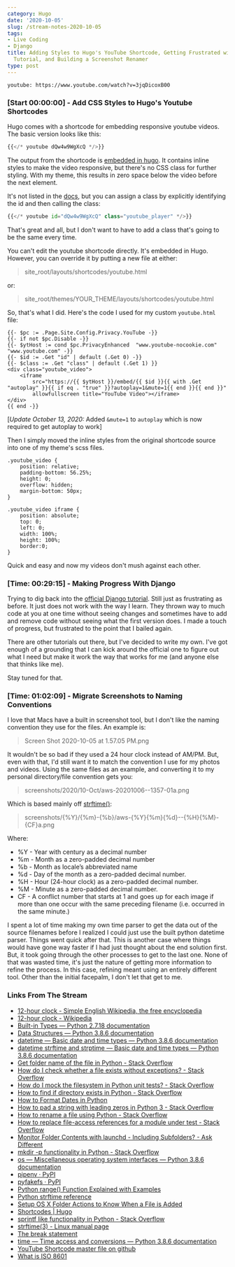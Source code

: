 ```yaml
---
category: Hugo
date: '2020-10-05'
slug: /stream-notes-2020-10-05
tags:
- Live Coding
- Django
title: Adding Styles to Hugo's YouTube Shortcode, Getting Frustrated with Django's
  Tutorial, and Building a Screenshot Renamer
type: post
---
```



`youtube: https://www.youtube.com/watch?v=3jqDicoxB00`


### [Start 00:00:00] - Add CSS Styles to Hugo's Youtube Shortcodes

Hugo comes with a shortcode for embedding responsive youtube videos. The basic version looks like this:

```python
{{</* youtube dQw4w9WgXcQ */>}}
``` 

The output from the shortcode is [embedded in hugo](https://github.com/gohugoio/hugo/blob/master/tpl/tplimpl/embedded/templates/shortcodes/youtube.html). It contains inline styles to make the video responsive, but there's no CSS class for further styling. With my theme, this results in zero space below the video before the next element. 

It's not listed in the [docs](https://gohugo.io/content-management/shortcodes/#youtube), but you can assign a class by explicitly identifying the id and then calling the class:

```python
{{</* youtube id="dQw4w9WgXcQ" class="youtube_player" */>}}
``` 

That's great and all, but I don't want to have to add a class that's going to be the same every time.

You can't edit the youtube shortcode directly. It's embedded in Hugo. However, you can override it by putting a new file at either:

> site_root/layouts/shortcodes/youtube.html

or:

> site_root/themes/YOUR_THEME/layouts/shortcodes/youtube.html


So, that's what I did. Here's the code I used for my custom `youtube.html` file:

```python{numberLines: true}
{{- $pc := .Page.Site.Config.Privacy.YouTube -}}
{{- if not $pc.Disable -}}
{{- $ytHost := cond $pc.PrivacyEnhanced  "www.youtube-nocookie.com" "www.youtube.com" -}}
{{- $id := .Get "id" | default (.Get 0) -}}
{{- $class := .Get "class" | default (.Get 1) }}
<div class="youtube_video">
  	<iframe 
  		src="https://{{ $ytHost }}/embed/{{ $id }}{{ with .Get "autoplay" }}{{ if eq . "true" }}?autoplay=1&mute=1{{ end }}{{ end }}" 
  		allowfullscreen title="YouTube Video"></iframe>
</div>
{{ end -}}
```

[_Update October 13, 2020:_ Added `&mute=1` to `autoplay` which is now required to get autoplay to work]



Then I simply moved the inline styles from the original shortcode source into one of my theme's scss files. 

```css{numberLines: true}
.youtube_video {
	position: relative; 
	padding-bottom: 56.25%; 
	height: 0; 
	overflow: hidden;
	margin-bottom: 50px;
}

.youtube_video iframe {
	position: absolute; 
	top: 0; 
	left: 0; 
	width: 100%; 
	height: 100%; 
	border:0;
}
```

Quick and easy and now my videos don't mush against each other.



### [Time: 00:29:15] - Making Progress With Django


Trying to dig back into the [official Django tutorial](https://docs.djangoproject.com/en/3.1/intro/tutorial01/). Still just as frustrating as before. It just does not work with the way I learn. They thrown way to much code at you at one time without seeing changes and sometimes have to add and remove code without seeing what the first version does. I made a touch of progress, but frustrated to the point that I bailed again. 

There are other tutorials out there, but I've decided to write my own. I've got enough of a grounding that I can kick around the official one to figure out what I need but make it work the way that works for me (and anyone else that thinks like me).

Stay tuned for that. 


### [Time: 01:02:09] - Migrate Screenshots to Naming Conventions

I love that Macs have a built in screenshot tool, but I don't like the naming convention they use for the files. An example is:

> Screen Shot 2020-10-05 at 1.57.05 PM.png

It wouldn't be so bad if they used a 24 hour clock instead of AM/PM. But, even with that, I'd still want it to match the convention I use for my photos and videos. Using the same files as an example, and converting it to my personal directory/file convention gets you:

> screenshots/2020/10-Oct/aws-20201006--1357-01a.png


Which is based mainly off [strftime()](https://docs.python.org/3/library/datetime.html#strftime-and-strptime-format-codes):

> screenshots/{%Y}/{%m}-{%b}/aws-{%Y}{%m}{%d}--{%H}{%M}-{CF}a.png

Where:

- %Y - Year with century as a decimal number
- %m - Month as a zero-padded decimal number
- %b - Month as locale’s abbreviated name
- %d - Day of the month as a zero-padded decimal number.
- %H - Hour (24-hour clock) as a zero-padded decimal number.
- %M - Minute as a zero-padded decimal number.
- CF - A conflict number that starts at 1 and goes up for each image if more than one occur with the same preceding filename (i.e. occurred in the same minute.)


I spent a lot of time making my own time parser to get the data out of the source filenames before I realized I could just use the built python datetime parser. Things went quick after that. This is another case where things would have gone way faster if I had just thought about the end solution first. But, it took going through the other processes to get to the last one. None of that was wasted time, it's just the nature of getting more information to refine the process. In this case, refining meant using an entirely different tool. Other than the initial facepalm, I don't let that get to me. 


### Links From The Stream


- [12-hour clock - Simple English Wikipedia, the free encyclopedia](https://simple.wikipedia.org/wiki/12-hour_clock)
- [12-hour clock - Wikipedia](https://en.wikipedia.org/wiki/12-hour_clock)
- [Built-in Types — Python 2.7.18 documentation](https://docs.python.org/2/library/stdtypes.html#string-formatting-operations)
- [Data Structures — Python 3.8.6 documentation](https://docs.python.org/3/tutorial/datastructures.html)
- [datetime — Basic date and time types — Python 3.8.6 documentation](https://docs.python.org/3/library/datetime.html)
- [datetime strftime and strptime — Basic date and time types — Python 3.8.6 documentation](https://docs.python.org/3/library/datetime.html#strftime-and-strptime-format-codes)
- [Get folder name of the file in Python - Stack Overflow](https://stackoverflow.com/questions/33372054/get-folder-name-of-the-file-in-python)
- [How do I check whether a file exists without exceptions? - Stack Overflow](https://stackoverflow.com/questions/82831/how-do-i-check-whether-a-file-exists-without-exceptions)
- [How do I mock the filesystem in Python unit tests? - Stack Overflow](https://stackoverflow.com/questions/19672138/how-do-i-mock-the-filesystem-in-python-unit-tests)
- [How to find if directory exists in Python - Stack Overflow](https://stackoverflow.com/questions/8933237/how-to-find-if-directory-exists-in-python)
- [How to Format Dates in Python](https://stackabuse.com/how-to-format-dates-in-python/)
- [How to pad a string with leading zeros in Python 3 - Stack Overflow](https://stackoverflow.com/questions/39402795/how-to-pad-a-string-with-leading-zeros-in-python-3/39402910)
- [How to rename a file using Python - Stack Overflow](https://stackoverflow.com/questions/2491222/how-to-rename-a-file-using-python)
- [How to replace file-access references for a module under test - Stack Overflow](https://stackoverflow.com/questions/16468443/how-to-replace-file-access-references-for-a-module-under-test)
- [Monitor Folder Contents with launchd - Including Subfolders? - Ask Different](https://apple.stackexchange.com/questions/351799/monitor-folder-contents-with-launchd-including-subfolders)
- [mkdir -p functionality in Python - Stack Overflow](https://stackoverflow.com/questions/600268/mkdir-p-functionality-in-python)
- [os — Miscellaneous operating system interfaces — Python 3.8.6 documentation](https://docs.python.org/3/library/os.html)
- [pipenv · PyPI](https://pypi.org/project/pipenv/)
- [pyfakefs · PyPI](https://pypi.org/project/pyfakefs/)
- [Python range() Function Explained with Examples](https://pynative.com/python-range-function/)
- [Python strftime reference](https://strftime.org/)
- [Setup OS X Folder Actions to Know When a File is Added](https://www.lifewire.com/use-os-x-folder-actions-to-know-2260158)
- [Shortcodes | Hugo](https://gohugo.io/content-management/shortcodes/#example-youtube-input)
- [sprintf like functionality in Python - Stack Overflow](https://stackoverflow.com/questions/5309978/sprintf-like-functionality-in-python)
- [strftime(3) - Linux manual page](https://man7.org/linux/man-pages/man3/strftime.3.html)
- [The break statement](https://docs.python.org/2.0/ref/break.html)
- [time — Time access and conversions — Python 3.8.6 documentation](https://docs.python.org/3/library/time.html)
- [YouTube Shortcode master file on github](https://github.com/gohugoio/hugo/blob/master/tpl/tplimpl/embedded/templates/shortcodes/youtube.html)
- [What is ISO 8601](http://web.mit.edu/jmorzins/www/iso8601/y2kiso.htm)